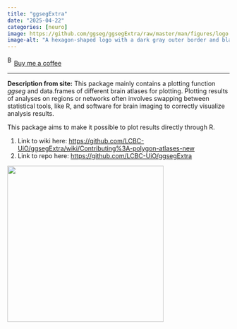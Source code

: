 ```yaml
---
title: "ggsegExtra"
date: "2025-04-22"
categories: [neuro]
image: https://github.com/ggseg/ggsegExtra/raw/master/man/figures/logo.png
image-alt: "A hexagon-shaped logo with a dark gray outer border and black background, featuring a simplified illustration of a human brain hemisphere divided into large pastel-colored anatomical regions in pink, green, lavender, and blue. Fine boundary lines outline each region. Below the illustration, the text ggsegExtra is written in white serif font, indicating an extension of the ggseg R package for brain visualization."
---
```


<link href="https://fonts.googleapis.com/css?family=Cookie" rel="stylesheet"><a class="bmc-button" target="_blank" href="https://www.buymeacoffee.com/JoscelinRocha">![Buy me a coffee](https://cdn.buymeacoffee.com/buttons/bmc-new-btn-logo.svg){alt="Buy me a coffee" width="15" height="21"}Buy me a coffee</a>

------------------------------------------------------------------------

**Description from site:** This package mainly contains a plotting function *ggseg* and data.frames of different brain atlases for plotting. Plotting results of analyses on regions or networks often involves swapping between statistical tools, like R, and software for brain imaging to correctly visualize analysis results.

This package aims to make it possible to plot results directly through R.

1.  Link to wiki here: <https://github.com/LCBC-UiO/ggsegExtra/wiki/Contributing%3A-polygon-atlases-new>
2.  Link to repo here: <https://github.com/LCBC-UiO/ggsegExtra>

![](https://github.com/ggseg/ggsegExtra/raw/master/man/figures/logo.png){fig-alt="A hexagon-shaped logo with a dark gray outer border and black background, featuring a simplified illustration of a human brain hemisphere divided into large pastel-colored anatomical regions in pink, green, lavender, and blue. Fine boundary lines outline each region. Below the illustration, the text \"ggsegExtra\" is written in white serif font, indicating an extension of the ggseg R package for brain visualization." width="354"}
